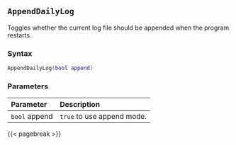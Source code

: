 ## `AppendDailyLog`

Toggles whether the current log file should be appended when the program restarts.

### Syntax {-}

``` .lua
AppendDailyLog(bool append)
```


### Parameters {-}

**Parameter** | **Description**
| :-- | :-- |
|`bool` append | `true` to use append mode. |


{{< pagebreak >}}